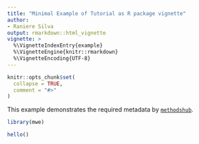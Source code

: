 ```yaml
---
title: "Minimal Example of Tutorial as R package vignette"
author:
- Raniere Silva
output: rmarkdown::html_vignette
vignette: >
  %\VignetteIndexEntry{example}
  %\VignetteEngine{knitr::rmarkdown}
  %\VignetteEncoding{UTF-8}
---
```


```r
knitr::opts_chunk$set(
  collapse = TRUE,
  comment = "#>"
)
```

This example demonstrates the required metadata by [`methodshub`](https://github.com/GESIS-Methods-Hub/methodshub).

```r
library(mwe)
```

```r
hello()
```

